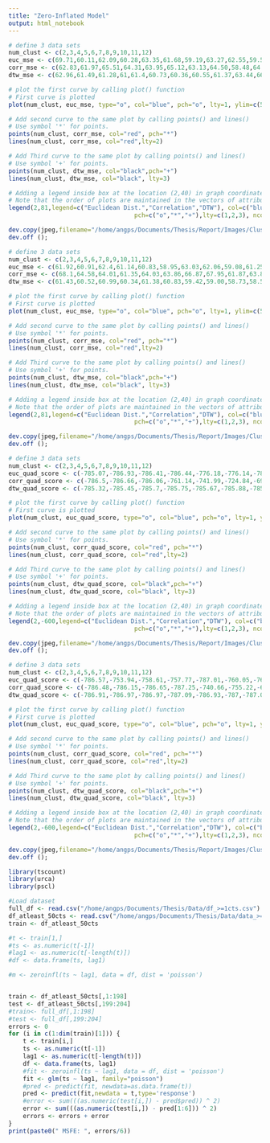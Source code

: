 ```yaml
---
title: "Zero-Inflated Model"
output: html_notebook
---
```


```r
# define 3 data sets
num_clust <- c(2,3,4,5,6,7,8,9,10,11,12)
euc_mse <- c(69.71,60.11,62.09,60.28,63.35,61.68,59.19,63.27,62.55,59.53,61.38)
corr_mse <- c(62.83,61.97,65.51,64.31,63.95,65.12,63.13,64.50,58.48,64.26,65.39)
dtw_mse <- c(62.96,61.49,61.28,61,61.4,60.73,60.36,60.55,61.37,63.44,66.15)

# plot the first curve by calling plot() function
# First curve is plotted
plot(num_clust, euc_mse, type="o", col="blue", pch="o", lty=1, ylim=c(57,82), ylab="MSE", main = 'MSE of 3 step approach (Using VAR)')

# Add second curve to the same plot by calling points() and lines()
# Use symbol '*' for points.
points(num_clust, corr_mse, col="red", pch="*")
lines(num_clust, corr_mse, col="red",lty=2)

# Add Third curve to the same plot by calling points() and lines()
# Use symbol '+' for points.
points(num_clust, dtw_mse, col="black",pch="+")
lines(num_clust, dtw_mse, col="black", lty=3)

# Adding a legend inside box at the location (2,40) in graph coordinates.
# Note that the order of plots are maintained in the vectors of attributes.
legend(2,81,legend=c("Euclidean Dist.","Correlation","DTW"), col=c("blue","red","black"),
                                   pch=c("o","*","+"),lty=c(1,2,3), ncol=1)

dev.copy(jpeg,filename="/home/angps/Documents/Thesis/Report/Images/Cluster_Combi_MSE_plot.jpg");
dev.off ();
```

```r
# define 3 data sets
num_clust <- c(2,3,4,5,6,7,8,9,10,11,12)
euc_mse <- c(61.92,60.91,62.4,61.14,60.83,58.95,63.03,62.06,59.08,61.25,60.15)
corr_mse <- c(68.1,64.58,64.01,61.35,64.03,63.86,66.87,67.95,61.87,63.85,64.60)
dtw_mse <- c(61.43,60.52,60.99,60.34,61.38,60.83,59.42,59.00,58.73,58.53,59.37)

# plot the first curve by calling plot() function
# First curve is plotted
plot(num_clust, euc_mse, type="o", col="blue", pch="o", lty=1, ylim=c(57,82), ylab="MSE", main = 'MSE of 3 step approach (Using STAR)')

# Add second curve to the same plot by calling points() and lines()
# Use symbol '*' for points.
points(num_clust, corr_mse, col="red", pch="*")
lines(num_clust, corr_mse, col="red",lty=2)

# Add Third curve to the same plot by calling points() and lines()
# Use symbol '+' for points.
points(num_clust, dtw_mse, col="black",pch="+")
lines(num_clust, dtw_mse, col="black", lty=3)

# Adding a legend inside box at the location (2,40) in graph coordinates.
# Note that the order of plots are maintained in the vectors of attributes.
legend(2,81,legend=c("Euclidean Dist.","Correlation","DTW"), col=c("blue","red","black"),
                                   pch=c("o","*","+"),lty=c(1,2,3), ncol=1)

dev.copy(jpeg,filename="/home/angps/Documents/Thesis/Report/Images/Cluster_Combi_STAR_MSE_plot.jpg");
dev.off ();
```







```r
# define 3 data sets
num_clust <- c(2,3,4,5,6,7,8,9,10,11,12)
euc_quad_score <- c(-785.07,-786.93,-786.41,-786.44,-776.18,-776.14,-787.15,-741.26,-777.1,-776.79,-785.73)
corr_quad_score <- c(-786.5,-786.66,-786.06,-761.14,-741.99,-724.84,-694.31,-693.53,-678.2,-653.5,-737.14)
dtw_quad_score <- c(-785.32,-785.45,-785.7,-785.75,-785.67,-785.88,-785.25,-785.45,-784.9,-784.61,-784.37)

# plot the first curve by calling plot() function
# First curve is plotted
plot(num_clust, euc_quad_score, type="o", col="blue", pch="o", lty=1, ylim=c(-800,-600), ylab="MSE", main = 'Quadratic Score of 3 step approach (Using VAR)')

# Add second curve to the same plot by calling points() and lines()
# Use symbol '*' for points.
points(num_clust, corr_quad_score, col="red", pch="*")
lines(num_clust, corr_quad_score, col="red",lty=2)

# Add Third curve to the same plot by calling points() and lines()
# Use symbol '+' for points.
points(num_clust, dtw_quad_score, col="black",pch="+")
lines(num_clust, dtw_quad_score, col="black", lty=3)

# Adding a legend inside box at the location (2,40) in graph coordinates.
# Note that the order of plots are maintained in the vectors of attributes.
legend(2,-600,legend=c("Euclidean Dist.","Correlation","DTW"), col=c("blue","red","black"),
                                   pch=c("o","*","+"),lty=c(1,2,3), ncol=1)

dev.copy(jpeg,filename="/home/angps/Documents/Thesis/Report/Images/Cluster_Combi_quad_plot.jpg");
dev.off ();
```

```r
# define 3 data sets
num_clust <- c(2,3,4,5,6,7,8,9,10,11,12)
euc_quad_score <- c(-786.57,-753.94,-758.61,-757.77,-787.01,-760.05,-760.44,-752.48,-732.82,-738.39,-741.95)
corr_quad_score <- c(-786.48,-786.15,-786.65,-787.25,-740.66,-755.22,-699.55,-746.15,-728.37,-682.46,-647.06)
dtw_quad_score <- c(-786.91,-786.97,-786.97,-787.09,-786.93,-787,-787.09,-787.23,-787.23,-787.19,-787.21)

# plot the first curve by calling plot() function
# First curve is plotted
plot(num_clust, euc_quad_score, type="o", col="blue", pch="o", lty=1, ylim=c(-800,-600), ylab="MSE", main = 'Quadratic Score of 3 step approach (Using STAR)')

# Add second curve to the same plot by calling points() and lines()
# Use symbol '*' for points.
points(num_clust, corr_quad_score, col="red", pch="*")
lines(num_clust, corr_quad_score, col="red",lty=2)

# Add Third curve to the same plot by calling points() and lines()
# Use symbol '+' for points.
points(num_clust, dtw_quad_score, col="black",pch="+")
lines(num_clust, dtw_quad_score, col="black", lty=3)

# Adding a legend inside box at the location (2,40) in graph coordinates.
# Note that the order of plots are maintained in the vectors of attributes.
legend(2,-600,legend=c("Euclidean Dist.","Correlation","DTW"), col=c("blue","red","black"),
                                   pch=c("o","*","+"),lty=c(1,2,3), ncol=1)

dev.copy(jpeg,filename="/home/angps/Documents/Thesis/Report/Images/Cluster_Combi_STAR_quad_plot.jpg");
dev.off ();
```










```r
library(tscount)
library(urca)
library(pscl)
```

```r
#Load dataset
full_df <- read.csv("/home/angps/Documents/Thesis/Data/df_>=1cts.csv")
df_atleast_50cts <- read.csv("/home/angps/Documents/Thesis/Data/data_>=50cts.csv")
train <- df_atleast_50cts
```

```r
#t <- train[1,]
#ts <- as.numeric(t[-1])
#lag1 <- as.numeric(t[-length(t)])
#df <- data.frame(ts, lag1)

#m <- zeroinfl(ts ~ lag1, data = df, dist = 'poisson')


train <- df_atleast_50cts[,1:198]
test <- df_atleast_50cts[,199:204]
#train<- full_df[,1:198]
#test <- full_df[,199:204]
errors <- 0
for (i in c(1:dim(train)[1])) {
    t <- train[i,]    
    ts <- as.numeric(t[-1])
    lag1 <- as.numeric(t[-length(t)])
    df <- data.frame(ts, lag1)
    #fit <- zeroinfl(ts ~ lag1, data = df, dist = 'poisson')
    fit <- glm(ts ~ lag1, family="poisson")
    #pred <- predict(fit, newdata=as.data.frame(t))
    pred <- predict(fit,newdata = t,type='response')
    #error <- sum(((as.numeric(test[i,]) - pred$pred)) ^ 2)
    error <- sum(((as.numeric(test[i,]) - pred[1:6])) ^ 2)
    errors <- errors + error
}
print(paste0(" MSFE: ", errors/6))

```